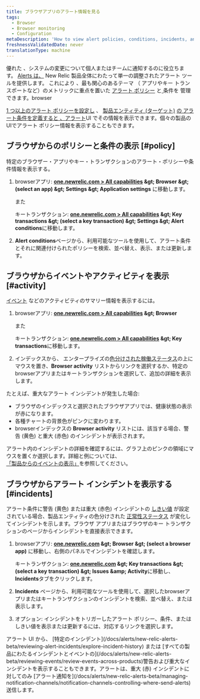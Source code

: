 ```yaml
---
title: ブラウザアプリのアラート情報を見る
tags:
  - Browser
  - Browser monitoring
  - Configuration
metaDescription: 'How to view alert policies, conditions, incidents, and other activity and events directly the browser monitoring UI.'
freshnessValidatedDate: never
translationType: machine
---
```


優れた<InlinePopover type="alerts" /> 、システムの変更について個人またはチームに通知するのに役立ちます。 [Alerts は、](/docs/alerts/new-relic-alerts-beta/getting-started/new-relic-alerts) New Relic 製品全体にわたって単一の調整されたアラート ツールを提供します。 これにより 、最も関心のあるテーマ （ アプリやキー トランスポートなど）のメトリックに重点を置いた [アラート ポリシー](/docs/alerts/new-relic-alerts-beta/getting-started/alerts-glossary#alert-policy) と[ ](/docs/alerts/new-relic-alerts-beta/getting-started/alerts-glossary#alert-condition)[](/docs/alerts/new-relic-alerts-beta/getting-started/alerts-glossary#alert-entity)条件を 管理できます。browser

[1 つ以上のアラート ポリシーを設定し](/docs/alerts/organize-alerts/create-edit-or-find-alert-policy/) 、 [製品エンティティ (ターゲット)](/docs/alerts/new-relic-alerts-beta/configuring-alert-policies/select-product-targets-alert-condition) [の アラート条件を定義すると 、アラート](/docs/alerts/new-relic-alerts-beta/configuring-alert-policies/define-alert-conditions)UI でその情報を表示できます。個々の製品のUIでアラート ポリシー情報を表示することもできます。

## ブラウザからのポリシーと条件の表示 [#policy]

特定のブラウザー・アプリやキー・トランザクションのアラート・ポリシーや条件情報を表示する。

1. browserアプリ: <DNT>**[one.newrelic.com &gt; All capabilities](https://one.newrelic.com/all-capabilities) &amp;gt; Browser &amp;gt; (select an app) &amp;gt; Settings &amp;gt; Application settings**</DNT> に移動します。

   また

   キートランザクション: <DNT>**[one.newrelic.com &gt; All capabilities](https://one.newrelic.com/all-capabilities) &amp;gt; Key transactions &amp;gt; (select a key transaction) &amp;gt; Settings &amp;gt; Alert conditions**</DNT>に移動します。

2. <DNT>**Alert conditions**</DNT>ページから、利用可能なツールを使用して、アラート条件とそれに関連付けられたポリシーを検索、並べ替え、表示、または更新します。

## ブラウザからイベントやアクティビティを表示 [#activity]

[イベント](/docs/alerts/new-relic-alerts-beta/getting-started/alerts-glossary#event) などのアクティビティのサマリー情報を表示するには。

1. browserアプリ: <DNT>**[one.newrelic.com &gt; All capabilities](https://one.newrelic.com/all-capabilities) &amp;gt; Browser**</DNT>

   また

   キートランザクション: <DNT>**[one.newrelic.com &gt; All capabilities](https://one.newrelic.com/all-capabilities) &amp;gt; Key transactions**</DNT>に移動します。

2. インデックスから、 エンタープライズの[色分けされた稼働ステータス](/docs/alerts/new-relic-alerts-beta/getting-started/alerts-glossary#health-status)の上にマウスを置き、<DNT>**Browser activity**</DNT> リストからリンクを選択するか、特定のbrowserアプリまたはキートランザクションを選択して、追加の詳細を表示します。

たとえば、重大なアラート インシデントが発生した場合:

* ブラウザのインデックスと選択されたブラウザアプリでは、健康状態の表示が赤になります。
* 各種チャートの背景色がピンクに変わります。
* browserインデックスの <DNT>**Browser activity**</DNT> リストには、該当する場合、警告 (黄色) と重大 (赤色) のインシデントが表示されます。

アラート内のインシデントの詳細を確認するには、グラフ上のピンクの領域にマウスを置くか選択します。詳細と例については、 [「製品からのイベントの表示」](/docs/alerts/new-relic-alerts-beta/reviewing-events/view-events-their-products)を参照してください。

## ブラウザからアラート インシデントを表示する [#incidents]

アラート条件に警告 (黄色) または重大 (赤色) インシデントの [しきい値](/docs/alerts/new-relic-alerts-beta/getting-started/alerts-glossary#alert-threshold) が設定されている場合、製品エンティティの色分けされた [正常性ステータス](/docs/alerts/new-relic-alerts-beta/getting-started/alerts-glossary#health-status) が変化してインシデントを示します。ブラウザ アプリまたはブラウザのキー トランザクションのページからインシデントを直接表示できます。

1. browserアプリ: <DNT>**[one.newrelic.com](https://one.newrelic.com/all-capabilities) &amp;gt; Browser &amp;gt; (select a browser app)**</DNT> に移動し、右側のパネルでインシデントを確認します。

   キートランザクション: <DNT>**[one.newrelic.com](https://one.newrelic.com/all-capabilities) &amp;gt; Key transactions &amp;gt; (select a key transaction) &amp;gt; Issues &amp;amp; Activity**</DNT>に移動し、 <DNT>**Incidents**</DNT>タブをクリックします。

2. <DNT>**Incidents**</DNT> ページから、利用可能なツールを使用して、選択したbrowserアプリまたはキートランザクションのインシデントを検索、並べ替え、または表示します。

3. オプション: インシデントをトリガーしたアラート ポリシー、条件、またはしきい値を表示または更新するには、対応するリンクを選択します。

<Callout variant="tip">
  アラート UI から、 [特定のインシデント](/docs/alerts/new-relic-alerts-beta/reviewing-alert-incidents/explore-incident-history) または [すべての製品にわたるインシデントとイベントの](/docs/alerts/new-relic-alerts-beta/reviewing-events/review-events-across-products)警告および重大なインシデントを表示することもできます。アラートは、重大 (赤) インシデントに対してのみ [アラート通知を](/docs/alerts/new-relic-alerts-beta/managing-notification-channels/notification-channels-controlling-where-send-alerts) 送信します。
</Callout>